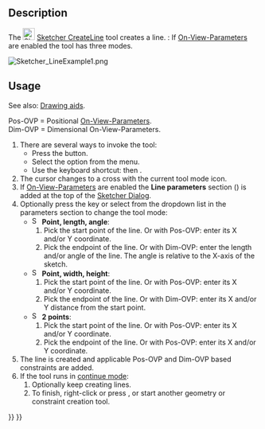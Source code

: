 <languages/>
<translate>

<!--T:8-->
{{Docnav
|[[Sketcher_CreatePolyline|Polyline]]
|[[Sketcher_CreateArc|Arc by center]]
|[[Sketcher_Workbench|Sketcher]]
|IconL=Sketcher_CreatePolyline.svg
|IconR=Sketcher_CreateArc.svg
|IconC=Workbench_Sketcher.svg
}}

<!--T:1-->
{{GuiCommand
|Name=Sketcher CreateLine
|MenuLocation=Sketch → Sketcher geometries → Create line
|Workbenches=[[Sketcher_Workbench|Sketcher]]
|Shortcut={{KEY|G}} {{KEY|L}}
|SeeAlso=[[Sketcher_CreatePolyline|Sketcher CreatePolyline]]
}}

==Description== <!--T:2-->

<!--T:3-->
The [[Image:Sketcher_CreateLine.svg|24px]] [[Sketcher_CreateLine|Sketcher CreateLine]] tool creates a line. {{Version|1.0}}: If [[Sketcher_Preferences#General|On-View-Parameters]] are enabled the tool has three modes.

</translate>
[[Image:Sketcher_LineExample1.png‎]]
<translate>

==Usage== <!--T:4-->

<!--T:12-->
See also: [[Sketcher_Workbench#Drawing_aids|Drawing aids]].

<!--T:13-->
Pos-OVP = Positional [[Sketcher_Preferences#General|On-View-Parameters]]. {{Version|1.0}}<br>
Dim-OVP = Dimensional On-View-Parameters. {{Version|1.0}}

<!--T:5-->
# There are several ways to invoke the tool:
#* Press the {{Button|[[Image:Sketcher_CreateLine.svg|16px]] [[Sketcher_CreateLine|Create line]]}} button.
#* Select the {{MenuCommand|Sketcher → Sketcher geometries → [[Image:Sketcher_CreateLine.svg|16px]] Create line}} option from the menu.
#* Use the keyboard shortcut: {{KEY|G}} then {{KEY|L}}.
# The cursor changes to a cross with the current tool mode icon.
# If [[Sketcher_Preferences#General|On-View-Parameters]] are enabled the '''Line parameters''' section ({{Version|1.0}}) is added at the top of the [[Sketcher_Dialog|Sketcher Dialog]].
# Optionally press the {{KEY|M}} key or select from the dropdown list in the parameters section to change the tool mode:
#* [[Image:Sketcher_CreateLineAngleLength.svg|16px]] '''Point, length, angle''': {{Version|1.0}}
#*# Pick the start point of the line. Or with Pos-OVP: enter its X and/or Y coordinate.
#*# Pick the endpoint of the line. Or with Dim-OVP: enter the length and/or angle of the line. The angle is relative to the X-axis of the sketch.
#* [[Image:Sketcher_CreateLineLengthWidth.svg|16px]] '''Point, width, height''': {{Version|1.0}}
#*# Pick the start point of the line. Or with Pos-OVP: enter its X and/or Y coordinate.
#*# Pick the endpoint of the line. Or with Dim-OVP: enter its X and/or Y distance from the start point.
#* [[Image:Sketcher_CreateLine.svg|16px]] '''2 points''':
#*# Pick the start point of the line. Or with Pos-OVP: enter its X and/or Y coordinate.
#*# Pick the endpoint of the line. Or with Pos-OVP: enter its X and/or Y coordinate.
# The line is created and applicable Pos-OVP and Dim-OVP based constraints are added.
# If the tool runs in [[Sketcher_Workbench#Continue_modes|continue mode]]:
## Optionally keep creating lines.
## To finish, right-click or press {{KEY|Esc}}, or start another geometry or constraint creation tool.


<!--T:9-->
{{Docnav
|[[Sketcher_CreatePolyline|Polyline]]
|[[Sketcher_CreateArc|Arc by center]]
|[[Sketcher_Workbench|Sketcher]]
|IconL=Sketcher_CreatePolyline.svg
|IconR=Sketcher_CreateArc.svg
|IconC=Workbench_Sketcher.svg
}}

</translate>
{{Sketcher_Tools_navi{{#translation:}}}}
{{Userdocnavi{{#translation:}}}}